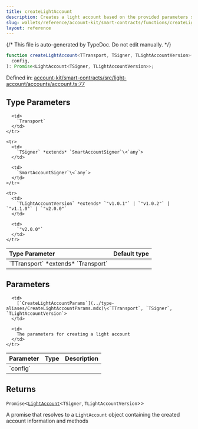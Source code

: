 ```yaml
---
title: createLightAccount
description: Creates a light account based on the provided parameters such as transport, chain, signer, init code, and more. Ensures that an account is configured and returned with various capabilities, such as transferring ownership and retrieving the owner's address.
slug: wallets/reference/account-kit/smart-contracts/functions/createLightAccount
layout: reference
---
```


{/* This file is auto-generated by TypeDoc. Do not edit manually. */}

```ts
function createLightAccount<TTransport, TSigner, TLightAccountVersion>(
  config,
): Promise<LightAccount<TSigner, TLightAccountVersion>>;
```

Defined in: [account-kit/smart-contracts/src/light-account/accounts/account.ts:77](https://github.com/alchemyplatform/aa-sdk/blob/0cc60e9f694c242d91befdaa2f26cdec3ee389c5/account-kit/smart-contracts/src/light-account/accounts/account.ts#L77)

## Type Parameters

<table>
  <thead>
    <tr>
      <th align="left">Type Parameter</th>
      <th align="left">Default type</th>
    </tr>
  </thead>

  <tbody>
    <tr>
      <td>
        `TTransport` *extends* `Transport`
      </td>

      <td>
        `Transport`
      </td>
    </tr>

    <tr>
      <td>
        `TSigner` *extends* `SmartAccountSigner`\<`any`>
      </td>

      <td>
        `SmartAccountSigner`\<`any`>
      </td>
    </tr>

    <tr>
      <td>
        `TLightAccountVersion` *extends* `"v1.0.1"` | `"v1.0.2"` | `"v1.1.0"` | `"v2.0.0"`
      </td>

      <td>
        `"v2.0.0"`
      </td>
    </tr>

  </tbody>
</table>

## Parameters

<table>
  <thead>
    <tr>
      <th align="left">Parameter</th>
      <th align="left">Type</th>
      <th align="left">Description</th>
    </tr>
  </thead>

  <tbody>
    <tr>
      <td>
        `config`
      </td>

      <td>
        [`CreateLightAccountParams`](../type-aliases/CreateLightAccountParams.mdx)\<`TTransport`, `TSigner`, `TLightAccountVersion`>
      </td>

      <td>
        The parameters for creating a light account
      </td>
    </tr>

  </tbody>
</table>

## Returns

`Promise`\<[`LightAccount`](../type-aliases/LightAccount.mdx)\<`TSigner`, `TLightAccountVersion`>>

A promise that resolves to a `LightAccount` object containing the created account information and methods
